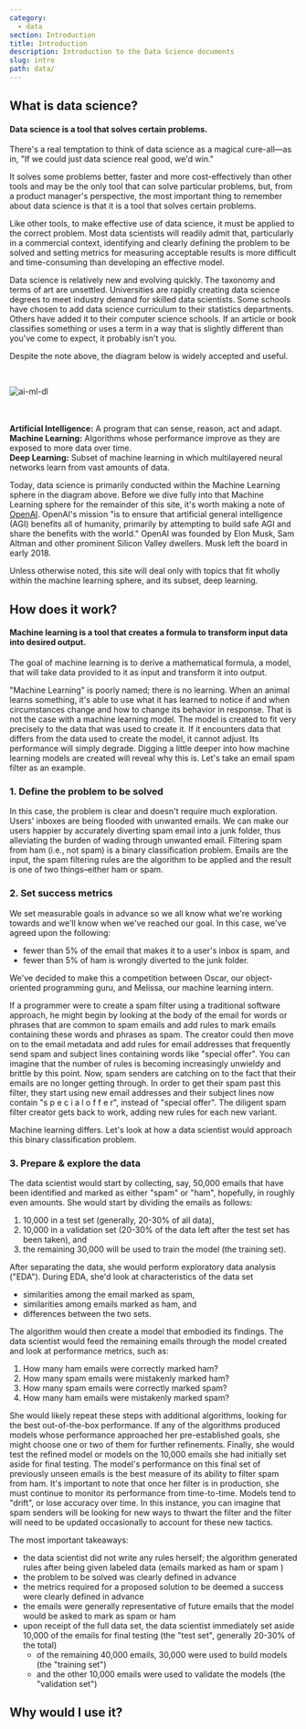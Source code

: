 ```yaml
---
category: 
  - data
section: Introduction
title: Introduction
description: Introduction to the Data Science documents
slug: intro
path: data/
---
```



## What is data science?  
<h4 style={{
  color: colors.primary
}}>
Data science is a tool that solves certain problems.</h4>

There's a real temptation to think of data science as a magical cure-all—as in, "If we could just data science real good, we'd win."

It solves some problems better, faster and more cost-effectively than other tools and may be the only tool that can solve particular problems, but, from a product manager's perspective, the most important thing to remember about data science is that it is a tool that solves certain problems. 

Like other tools, to make effective use of data science, it must be applied to the correct problem. Most data scientists will readily admit that, particularly in a commercial context, identifying and clearly defining the problem to be solved and setting metrics for measuring acceptable results is more difficult and time-consuming than developing an effective model.

<Note>
Data science is relatively new and evolving quickly. The taxonomy and terms of art are unsettled. Universities are rapidly creating data science degrees to meet industry demand for skilled data scientists. Some schools have chosen to add data science curriculum to their statistics departments. Others have added it to their computer science schools. If an article or book classifies something or uses a term in a way that is slightly different than you've come to expect, it probably isn't you.
</Note>
<br/>
<p>Despite the note above, the diagram below is widely accepted and useful.</p>
<br/>

![ai-ml-dl](./images/ai-ml-dl.png)

<br/>
<br/>
<Definition>
  <strong>Artificial Intelligence:</strong> A program that can sense, reason, act and adapt. <br/>  
  <strong>Machine Learning:</strong> Algorithms whose performance improve as they are exposed to more data over time.<br/>
  <strong>Deep Learning:</strong> Subset of machine learning in which multilayered neural networks learn from vast amounts of data.
</Definition>

Today, data science is primarily conducted within the Machine Learning sphere in the diagram above. Before we dive fully into that Machine Learning sphere for the remainder of this site, it's worth making a note of [OpenAI](https://openai.com/). OpenAI's mission "is to ensure that artificial general intelligence (AGI) benefits all of humanity, primarily by attempting to build safe AGI and share the benefits with the world." OpenAI was founded by Elon Musk, Sam Altman and other prominent Silicon Valley dwellers. Musk left the board in early 2018.  

Unless otherwise noted, this site will deal only with topics that fit wholly within the machine learning sphere, and its subset, deep learning.

## How does it work?  
<h4 style={{
  color: colors.primary,
}}>
Machine learning is a tool that creates a formula to transform input data into desired output.</h4>

The goal of machine learning is to derive a mathematical formula, a model, that will take data provided to it as input and transform it into output. 

"Machine Learning" is poorly named; there is no learning. When an animal learns something, it's able to use what it has learned to notice if and when circumstances change and how to change its behavior in response. That is not the case with a machine learning model. The model is created to fit very precisely to the data that was used to create it. If it encounters data that differs from the data used to create the model, it cannot adjust. Its performance will simply degrade. Digging a little deeper into how machine learning models are created will reveal why this is. Let's take an email spam filter as an example. 

### 1. Define the problem to be solved
In this case, the problem is clear and doesn't require much exploration. Users' inboxes are being flooded with unwanted emails. We can make our users happier by accurately diverting spam email into a junk folder, thus alleviating the burden of wading through unwanted email. Filtering spam from ham (i.e., not spam) is a binary classification problem. Emails are the input, the spam filtering rules are the algorithm to be applied and the result is one of two things–either ham or spam.  

### 2. Set success metrics
We set measurable goals in advance so we all know what we're working towards and we'll know when we've reached our goal. In this case, we've agreed upon the following:
- fewer than 5% of the email that makes it to a user's inbox is spam, and  
- fewer than 5% of ham is wrongly diverted to the junk folder.

We've decided to make this a competition between Oscar, our object-oriented programming guru, and Melissa, our machine learning intern.

If a programmer were to create a spam filter using a traditional software approach, he might begin by looking at the body of the email for words or phrases that are common to spam emails and add rules to mark emails containing these words and phrases as spam. The creator could then move on to the email metadata and add rules for email addresses that frequently send spam and subject lines containing words like "special offer". You can imagine that the number of rules is becoming increasingly unwieldy and brittle by this point. Now, spam senders are catching on to the fact that their emails are no longer getting through. In order to get their spam past this filter, they start using new email addresses and their subject lines now contain "s p e c i a l   o f f e r", instead of "special offer". The diligent spam filter creator gets back to work, adding new rules for each new variant.

Machine learning differs. Let's look at how a data scientist would approach this binary classification problem. 

### 3. Prepare & explore the data
The data scientist would start by collecting, say, 50,000 emails that have been identified and marked as either "spam" or "ham", hopefully, in roughly even amounts. She would start by dividing the emails as follows:
1. 10,000 in a test set (generally, 20-30% of all data),
2. 10,000 in a validation set (20-30% of the data left after the test set has been taken), and
3. the remaining 30,000 will be used to train the model (the training set).

After separating the data, she would perform exploratory data analysis ("EDA"). During EDA, she'd look at characteristics of the data set
 - similarities among the email marked as spam,  
 - similarities among emails marked as ham, and  
 - differences between the two sets.  
 
The algorithm would then create a model that embodied its findings. The data scientist would feed the remaining emails through the model created and look at performance metrics, such as:  
  
  1. How many ham emails were correctly marked ham?  
  2. How many spam emails were mistakenly marked ham?  
  3. How many spam emails were correctly marked spam?  
  4. How many ham emails were mistakenly marked spam?  
  
She would likely repeat these steps with additional algorithms, looking for the best out-of-the-box performance. If any of the algorithms produced models whose performance approached her pre-established goals, she might choose one or two of them for further refinements. Finally, she would test the refined model or models on the 10,000 emails she had initially set aside for final testing. The model's performance on this final set of previously unseen emails is the best measure of its ability to filter spam from ham. It's important to note that once her filter is in production, she must continue to monitor its performance from time-to-time. Models tend to "drift", or lose accuracy over time. In this instance, you can imagine that spam senders will be looking for new ways to thwart the filter and the filter will need to be updated occasionally to account for these new tactics.
  
The most important takeaways:
- the data scientist did not write any rules herself; the algorithm generated rules after being given labeled data (emails marked as ham or spam  )
- the problem to be solved was clearly defined in advance  
- the metrics required for a proposed solution to be deemed a success were clearly defined in advance  
- the emails were generally representative of future emails that the model would be asked to mark as spam or ham  
- upon receipt of the full data set, the data scientist immediately set aside 10,000 of the emails for final testing (the "test set", generally 20-30% of the total)   
  - of the remaining 40,000 emails, 30,000 were used to build models (the "training set")  
  - and the other 10,000 emails were used to validate the models (the "validation set")  

## Why would I use it?  